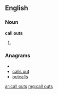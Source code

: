 ==English==
===Noun===
'''call outs'''

# {{plural of|call out}}

===Anagrams===
* {{alphagram|acllostu}}
* [[calls out#English|calls out]]
* [[outcalls#English|outcalls]]

[[ar:call outs]]
[[mg:call outs]]